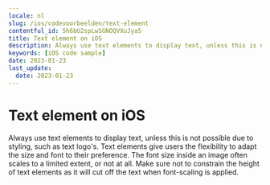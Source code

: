 ```yaml
---
locale: nl
slug: /ios/codevoorbeelden/text-element
contentful_id: 5h6bU2spLwSGNOQVXuJya5
title: Text element on iOS
description: Always use text elements to display text, unless this is not possible due to styling, such as text logo's.
keywords: [iOS code sample]
date: 2023-01-23
last_update:
  date: 2023-01-23
---
```


# Text element on iOS

Always use text elements to display text, unless this is not possible due to styling, such as text logo's. Text elements give users the flexibility to adapt the size and font to their preference. The font size inside an image often scales to a limited extent, or not at all. Make sure not to constrain the height of text elements as it will cut off the text when font-scaling is applied.

<CodeSample id="text-element" locale="nl" platform="ios"/>
